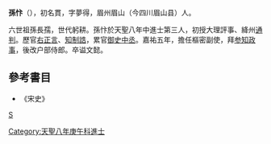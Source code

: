 '''孫忭'''（{{bd|?||?|}}），初名貫，字夢得，眉州眉山（今四川眉山县）人。

六世祖孫長孺，世代躬耕。孫忭於天聖八年中進士第三人，初授大理評事、絳州[[通判|通判]]。歷官[[正言|右正言]]、[[知制誥|知制誥]]，累官[[御史中丞|御史中丞]]。嘉祐五年，擔任樞密副使，拜[[参知政事|参知政事]]，後改户部侍郎。卒谥文懿。 

== 參考書目 ==
*《宋史》
[[category:宋朝政治人物|S]]
[[Category:天聖八年庚午科進士|Category:天聖八年庚午科進士]]